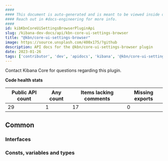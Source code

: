 ```yaml
---
####
#### This document is auto-generated and is meant to be viewed inside our experimental, new docs system.
#### Reach out in #docs-engineering for more info.
####
id: kibKbnCoreUiSettingsBrowserPluginApi
slug: /kibana-dev-docs/api/kbn-core-ui-settings-browser
title: "@kbn/core-ui-settings-browser"
image: https://source.unsplash.com/400x175/?github
description: API docs for the @kbn/core-ui-settings-browser plugin
date: 2023-01-26
tags: ['contributor', 'dev', 'apidocs', 'kibana', '@kbn/core-ui-settings-browser']
---
```




Contact Kibana Core for questions regarding this plugin.

**Code health stats**

| Public API count  | Any count | Items lacking comments | Missing exports |
|-------------------|-----------|------------------------|-----------------|
| 29 | 1 | 17 | 0 |

## Common

### Interfaces
<DocDefinitionList data={kbnCoreUiSettingsBrowserObj.common.interfaces}/>

### Consts, variables and types
<DocDefinitionList data={kbnCoreUiSettingsBrowserObj.common.misc}/>

